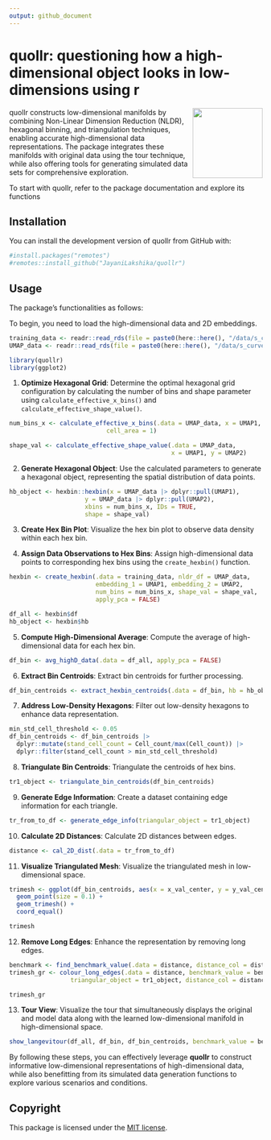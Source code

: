```yaml
---
output: github_document
---
```


# quollr: questioning how a high-dimensional object looks in low-dimensions using r 
<img src="man/figures/logo.png" align="right" height="139" alt="" />

quollr constructs low-dimensional manifolds by combining Non-Linear Dimension Reduction (NLDR), hexagonal binning, and triangulation techniques, enabling accurate high-dimensional data representations. The package integrates these manifolds with original data using the tour technique, while also offering tools for generating simulated data sets for comprehensive exploration.

To start with quollr, refer to the package documentation and explore its functions

<!--An associated paper can be found at-->

## Installation

You can install the development version of quollr from GitHub with:

```r
#install.packages("remotes")
#remotes::install_github("JayaniLakshika/quollr")
```

## Usage

The package's functionalities as follows:

To begin, you need to load the high-dimensional data and 2D embeddings.

```r
training_data <- readr::read_rds(file = paste0(here::here(), "/data/s_curve_noise_training.rds"))
UMAP_data <- readr::read_rds(file = paste0(here::here(), "/data/s_curve_noise_umap.rds"))
```

```r
library(quollr)
library(ggplot2)
```

1. **Optimize Hexagonal Grid**: Determine the optimal hexagonal grid configuration by calculating the number of bins and shape parameter using `calculate_effective_x_bins()` and `calculate_effective_shape_value()`.

```r
num_bins_x <- calculate_effective_x_bins(.data = UMAP_data, x = UMAP1,
                           cell_area = 1)

shape_val <- calculate_effective_shape_value(.data = UMAP_data, 
                                             x = UMAP1, y = UMAP2)
```

2. **Generate Hexagonal Object**: Use the calculated parameters to generate a hexagonal object, representing the spatial distribution of data points.

```r
hb_object <- hexbin::hexbin(x = UMAP_data |> dplyr::pull(UMAP1), 
                     y = UMAP_data |> dplyr::pull(UMAP2), 
                     xbins = num_bins_x, IDs = TRUE, 
                     shape = shape_val)
```

3. **Create Hex Bin Plot**: Visualize the hex bin plot to observe data density within each hex bin.

4. **Assign Data Observations to Hex Bins**: Assign high-dimensional data points to corresponding hex bins using the `create_hexbin()` function.

```r
hexbin <- create_hexbin(.data = training_data, nldr_df = UMAP_data, 
                        embedding_1 = UMAP1, embedding_2 = UMAP2, 
                        num_bins = num_bins_x, shape_val = shape_val, 
                        apply_pca = FALSE)

df_all <- hexbin$df
hb_object <- hexbin$hb
```

5. **Compute High-Dimensional Average**: Compute the average of high-dimensional data for each hex bin.

```r
df_bin <- avg_highD_data(.data = df_all, apply_pca = FALSE)
```

6. **Extract Bin Centroids**: Extract bin centroids for further processing.

```r
df_bin_centroids <- extract_hexbin_centroids(.data = df_bin, hb = hb_object)
```

7. **Address Low-Density Hexagons**: Filter out low-density hexagons to enhance data representation.

```r
min_std_cell_threshold <- 0.05
df_bin_centroids <- df_bin_centroids |>
  dplyr::mutate(stand_cell_count = Cell_count/max(Cell_count)) |>
  dplyr::filter(stand_cell_count > min_std_cell_threshold)
```

8. **Triangulate Bin Centroids**: Triangulate the centroids of hex bins.

```r
tr1_object <- triangulate_bin_centroids(df_bin_centroids)
```

9. **Generate Edge Information**: Create a dataset containing edge information for each triangle.

```r
tr_from_to_df <- generate_edge_info(triangular_object = tr1_object)
```

10. **Calculate 2D Distances**: Calculate 2D distances between edges.

```r
distance <- cal_2D_dist(.data = tr_from_to_df)
```

11. **Visualize Triangulated Mesh**: Visualize the triangulated mesh in low-dimensional space.

```r
trimesh <- ggplot(df_bin_centroids, aes(x = x_val_center, y = y_val_center)) + 
  geom_point(size = 0.1) + 
  geom_trimesh() + 
  coord_equal() 

trimesh
```

12. **Remove Long Edges**: Enhance the representation by removing long edges.

```r
benchmark <- find_benchmark_value(.data = distance, distance_col = distance)
trimesh_gr <- colour_long_edges(.data = distance, benchmark_value = benchmark, 
                 triangular_object = tr1_object, distance_col = distance) 

trimesh_gr
```

13. **Tour View**: Visualize the tour that simultaneously displays the original and model data along with the learned low-dimensional manifold in high-dimensional space.

```r
show_langevitour(df_all, df_bin, df_bin_centroids, benchmark_value = benchmark, distance, distance)
```

By following these steps, you can effectively leverage **quollr** to construct informative low-dimensional representations of high-dimensional data, while also benefitting from its simulated data generation functions to explore various scenarios and conditions.


## Copyright

This package is licensed under the [MIT license](https://github.com/JayaniLakshika/quollr/LICENSE.md). 

